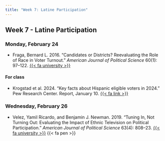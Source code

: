 ```yaml
---
title: "Week 7: Latine Participation"
---
```


::: {.content-visible when-format="pdf"}

## Week 7 - Latine Participation

:::


[//]: <> (Need to write intro)

### Monday, February 24

- Fraga, Bernard L. 2016. "Candidates or Districts? Reevaluating the Role of Race in Voter Turnout." *American Journal of Political Science* 60(1): 97–122. [{{< fa university >}}](https://go.openathens.net/redirector/agnesscott.edu?url=https%3A%2F%2Fdoi.org%2F10.1111%2Fajps.12172)


#### For class

- Krogstad et al. 2024. "Key facts about Hispanic eligible voters in 2024." Pew Research Center. Report, January 10. [{{< fa link >}}](https://www.pewresearch.org/short-reads/2024/01/10/key-facts-about-hispanic-eligible-voters-in-2024/)



### Wednesday, February 26

- Velez, Yamil Ricardo, and Benjamin J. Newman. 2019. "Tuning In, Not Turning Out: Evaluating the Impact of Ethnic Television on Political Participation." *American Journal of Political Science* 63(4): 808–23. [{{< fa university >}}](https://go.openathens.net/redirector/agnesscott.edu?url=https%3A%2F%2Fdoi.org%2F10.1111%2Fajps.12427) {{< fa pen >}}




